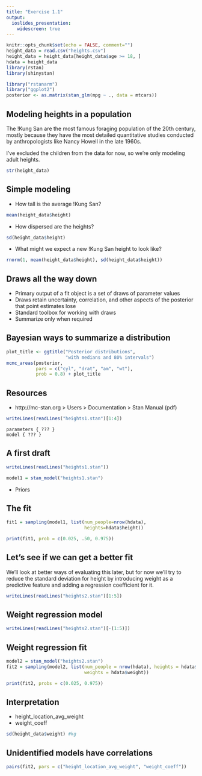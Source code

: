```yaml
---
title: "Exercise 1.1"
output: 
  ioslides_presentation:
    widescreen: true
---
```


```r
knitr::opts_chunk$set(echo = FALSE, comment="")
height_data = read.csv("heights.csv")
height_data = height_data[height_data$age >= 18, ]
hdata = height_data
library(rstan)
library(shinystan)

library("rstanarm")
library("ggplot2")
posterior <- as.matrix(stan_glm(mpg ~ ., data = mtcars))
```

## Modeling heights in a population
The !Kung San are the most famous foraging population of the 20th century, mostly because they have the most detailed quantitative studies conducted by anthropologists like Nancy Howell in the late 1960s.

I've excluded the children from the data for now, so we're only modeling adult heights.

```r
str(height_data)
```

## Simple modeling
- How tall is the average !Kung San?
```r
mean(height_data$height)
```
- How dispersed are the heights?
```r
sd(height_data$height)
```
- What might we expect a new !Kung San height to look like?
```r
rnorm(1, mean(height_data$height), sd(height_data$height))
```
## Draws all the way down
- Primary output of a fit object is a set of draws of parameter values
- Draws retain uncertainty, correlation, and other aspects of the posterior that point estimates lose
- Standard toolbox for working with draws
- Summarize only when required

## Bayesian ways to summarize a distribution
```r
plot_title <- ggtitle("Posterior distributions",
                      "with medians and 80% intervals")
mcmc_areas(posterior,
           pars = c("cyl", "drat", "am", "wt"),
           prob = 0.8) + plot_title
```

## Resources
- http://mc-stan.org > Users > Documentation > Stan Manual (pdf)

```r
writeLines(readLines("heights1.stan")[1:4])
```
```
parameters { ??? }
model { ??? }
```

## A first draft
```r
writeLines(readLines("heights1.stan"))
```
```r
model1 = stan_model("heights1.stan")
```
- Priors

## The fit
```r
fit1 = sampling(model1, list(num_people=nrow(hdata),
                             heights=hdata$height))
```
```r
print(fit1, prob = c(0.025, .50, 0.975))
```

## Let's see if we can get a better fit
We'll look at better ways of evaluating this later, but for now we'll try to reduce the standard deviation for height by introducing weight as a predictive feature and adding a regression coefficient for it.

```r
writeLines(readLines("heights2.stan")[1:5])
```

## Weight regression model
```r
writeLines(readLines("heights2.stan")[-(1:5)])
```

## Weight regression fit
```r
model2 = stan_model("heights2.stan")
fit2 = sampling(model2, list(num_people = nrow(hdata), heights = hdata$height,
                             weights = hdata$weight))
```
```r
print(fit2, probs = c(0.025, 0.975))
```

## Interpretation
- height_location_avg_weight
- weight_coeff
```r
sd(height_data$weight) #kg
```

## Unidentified models have correlations
```r
pairs(fit2, pars = c("height_location_avg_weight", "weight_coeff"))
```